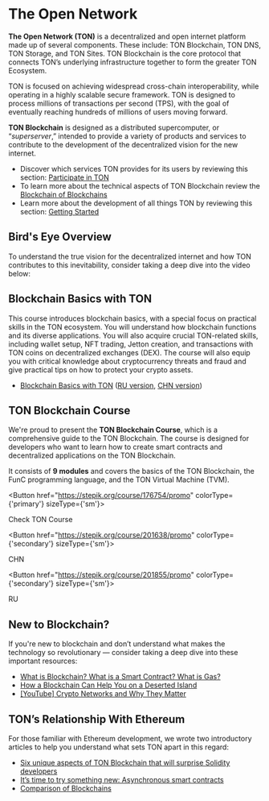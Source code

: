 

# The Open Network


__The Open Network (TON)__ is a decentralized and open internet platform made up of several components. These include: TON Blockchain, TON DNS, TON Storage, and TON Sites. TON Blockchain is the core protocol that connects TON’s underlying infrastructure together to form the greater TON Ecosystem.

TON is focused on achieving widespread cross-chain interoperability, while operating in a highly scalable secure framework. TON is designed to process millions of transactions per second (TPS), with the goal of eventually reaching hundreds of millions of users moving forward.

__TON Blockchain__ is designed as a distributed supercomputer, or “_superserver_,” intended to provide a variety of products and services to contribute to the development of the decentralized vision for the new internet.

* Discover which services TON provides for its users by reviewing this section: [Participate in TON](/participate/)
* To learn more about the technical aspects of TON Blockchain review the [Blockchain of Blockchains](/v3/concepts/dive-into-ton/ton-blockchain/blockchain-of-blockchains)
* Learn more about the development of all things TON by reviewing this section: [Getting Started](/v3/documentation/ton-documentation)

## Bird's Eye Overview

To understand the true vision for the decentralized internet and how TON contributes to this inevitability, consider taking a deep dive into the video below:

<Player url="https://www.youtube.com/watch?v=XgzHmV_nnpY" />

## Blockchain Basics with TON

This course introduces blockchain basics, with a special focus on practical skills in the TON ecosystem. You will understand how blockchain functions and its diverse applications. You will also acquire crucial TON-related skills, including wallet setup, NFT trading, Jetton creation, and transactions with TON coins on decentralized exchanges (DEX). The course will also equip you with critical knowledge about cryptocurrency threats and fraud and give practical tips on how to protect your crypto assets.

- [Blockchain Basics with TON](https://stepik.org/course/201294/) ([RU version](https://stepik.org/course/202221/), [CHN version](https://stepik.org/course/200976/))

## TON Blockchain Course

We're proud to present the __TON Blockchain Course__, which is a comprehensive guide to the TON Blockchain. The course is designed for developers who want to learn how to create smart contracts and decentralized applications on the TON Blockchain.

It consists of __9 modules__ and covers the basics of the TON Blockchain, the FunC programming language, and the TON Virtual Machine (TVM).


<Button href="https://stepik.org/course/176754/promo"
        colorType={'primary'} sizeType={'sm'}>

Check TON Course

</Button>


<Button href="https://stepik.org/course/201638/promo"
        colorType={'secondary'} sizeType={'sm'}>

CHN

</Button>


<Button href="https://stepik.org/course/201855/promo"
        colorType={'secondary'} sizeType={'sm'}>

RU

</Button>



## New to Blockchain?

If you're new to blockchain and don’t understand what makes the technology so revolutionary — consider taking a deep dive into these important resources:

* [What is Blockchain? What is a Smart Contract? What is Gas?](https://blog.ton.org/what_is_blockchain)
* [How a Blockchain Can Help You on a Deserted Island](https://talkol.medium.com/why-decentralized-consensus-blockchain-is-good-for-business-5ff263468210)
* [\[YouTube\] Crypto Networks and Why They Matter](https://youtu.be/2wxtiNgXBaU)


## TON’s Relationship With Ethereum

For those familiar with Ethereum development, we wrote two introductory articles to help you understand what sets TON apart in this regard:

* [Six unique aspects of TON Blockchain that will surprise Solidity developers](https://blog.ton.org/six-unique-aspects-of-ton-blockchain-that-will-surprise-solidity-developers)
* [It’s time to try something new: Asynchronous smart contracts](https://telegra.ph/Its-time-to-try-something-new-Asynchronous-smart-contracts-03-25)
* [Comparison of Blockchains](https://ton.org/comparison_of_blockchains.pdf)
